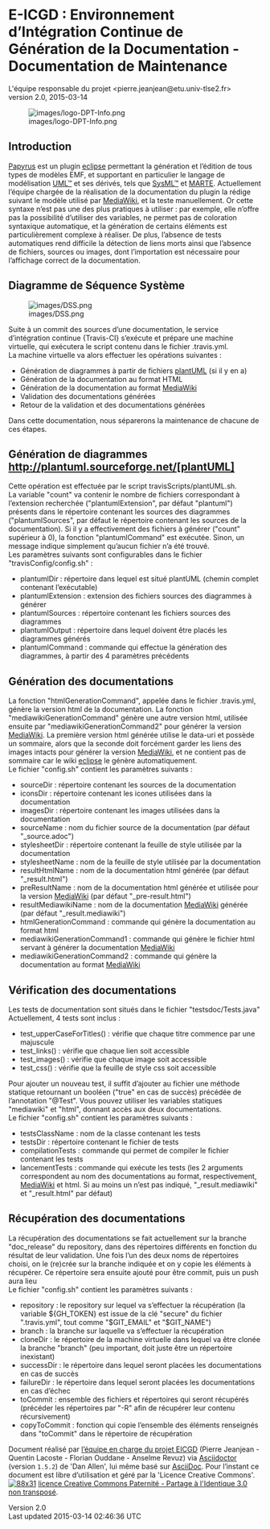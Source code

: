 = E-ICGD : Environnement d’Intégration Continue de Génération de la Documentation - Documentation de Maintenance =

L'équipe responsable du projet &lt;pierre.jeanjean@etu.univ-tlse2.fr&gt;<br />
 version 2.0, 2015-03-14

[[Image:images/logo-DPT-Info.png|frame|none|alt=logo DPT Info]]

== Introduction ==

[http://www.eclipse.org/papyrus/ Papyrus] est un plugin [http://www.eclipse.org eclipse] permettant la génération et l’édition de tous types de modèles EMF, et supportant en particulier le langage de modélisation [http://www.uml.org/ UML™] et ses dérivés, tels que [http://www.omgsysml.org/ SysML™] et [http://www.omgmarte.org/ MARTE]. Actuellement l’équipe chargée de la réalisation de la documentation du plugin la rédige suivant le modèle utilisé par [https://www.mediawiki.org MediaWiki], et la teste manuellement. Or cette syntaxe n’est pas une des plus pratiques à utiliser : par exemple, elle n’offre pas la possibilité d’utiliser des variables, ne permet pas de coloration syntaxique automatique, et la génération de certains éléments est particulièrement complexe à réaliser. De plus, l’absence de tests automatiques rend difficile la détection de liens morts ainsi que l’absence de fichiers, sources ou images, dont l’importation est nécessaire pour l’affichage correct de la documentation.

== Diagramme de Séquence Système ==

[[Image:images/DSS.png|frame|none|alt=DSS]]

Suite à un commit des sources d’une documentation, le service d’intégration continue {Travis-CI} s’exécute et prépare une machine virtuelle, qui exécutera le script contenu dans le fichier .travis.yml.<br />
 La machine virtuelle va alors effectuer les opérations suivantes :

* Génération de diagrammes à partir de fichiers [http://plantuml.sourceforge.net/ plantUML] (si il y en a)
* Génération de la documentation au format HTML
* Génération de la documentation au format [https://www.mediawiki.org MediaWiki]
* Validation des documentations générées
* Retour de la validation et des documentations générées

Dans cette documentation, nous séparerons la maintenance de chacune de ces étapes.

== Génération de diagrammes http://plantuml.sourceforge.net/[plantUML] ==

Cette opération est effectuée par le script travisScripts/plantUML.sh.<br />
 La variable &quot;count&quot; va contenir le nombre de fichiers correspondant à l’extension recherchée (&quot;plantumlExtension&quot;, par défaut &quot;plantuml&quot;) présents dans le répertoire contenant les sources des diagrammes (&quot;plantumlSources&quot;, par défaut le répertoire contenant les sources de la documentation). Si il y a effectivement des fichiers à générer (&quot;count&quot; supérieur à 0), la fonction &quot;plantumlCommand&quot; est exécutée. Sinon, un message indique simplement qu’aucun fichier n’a été trouvé.<br />
 Les paramètres suivants sont configurables dans le fichier &quot;travisConfig/config.sh&quot; :

* plantumlDir : répertoire dans lequel est situé plantUML (chemin complet contenant l’exécutable)
* plantumlExtension : extension des fichiers sources des diagrammes à générer
* plantumlSources : répertoire contenant les fichiers sources des diagrammes
* plantumlOutput : répertoire dans lequel doivent être placés les diagrammes générés
* plantumlCommand : commande qui effectue la génération des diagrammes, à partir des 4 paramètres précédents

== Génération des documentations ==

La fonction &quot;htmlGenerationCommand&quot;, appelée dans le fichier .travis.yml, génère la version html de la documentation. La fonction &quot;mediawikiGenerationCommand&quot; génère une autre version html, utilisée ensuite par &quot;mediawikiGenerationCommand2&quot; pour générer la version [https://www.mediawiki.org MediaWiki]. La première version html générée utilise le data-uri et possède un sommaire, alors que la seconde doit forcément garder les liens des images intacts pour générer la version [https://www.mediawiki.org MediaWiki], et ne contient pas de sommaire car le wiki [http://www.eclipse.org eclipse] le génère automatiquement.<br />
 Le fichier &quot;config.sh&quot; contient les paramètres suivants :

* sourceDir : répertoire contenant les sources de la documentation
* iconsDir : répertoire contenant les icones utilisées dans la documentation
* imagesDir : répertoire contenant les images utilisées dans la documentation
* sourceName : nom du fichier source de la documentation (par défaut &quot;_source.adoc&quot;)
* stylesheetDir : répertoire contenant la feuille de style utilisée par la documentation
* stylesheetName : nom de la feuille de style utilisée par la documentation
* resultHtmlName : nom de la documentation html générée (par défaut &quot;_result.html&quot;)
* preResultName : nom de la documentation html générée et utilisée pour la version [https://www.mediawiki.org MediaWiki] (par défaut &quot;_pre-result.html&quot;)
* resultMediawikiName : nom de la documentation [https://www.mediawiki.org MediaWiki] générée (par défaut &quot;_result.mediawiki&quot;)
* htmlGenerationCommand : commande qui génère la documentation au format html
* mediawikiGenerationCommand1 : commande qui génère le fichier html servant à générer la documentation [https://www.mediawiki.org MediaWiki]
* mediawikiGenerationCommand2 : commande qui génère la documentation au format [https://www.mediawiki.org MediaWiki]

== Vérification des documentations ==

Les tests de documentation sont situés dans le fichier &quot;testsdoc/Tests.java&quot; Actuellement, 4 tests sont inclus :

* test_upperCaseForTitles() : vérifie que chaque titre commence par une majuscule
* test_links() : vérifie que chaque lien soit accessible
* test_images() : vérifie que chaque image soit accessible
* test_css() : vérifie que la feuille de style css soit accessible

Pour ajouter un nouveau test, il suffit d’ajouter au fichier une méthode statique retournant un booléen (&quot;true&quot; en cas de succès) précédée de l’annotation &quot;@Test&quot;. Vous pouvez utiliser les variables statiques &quot;mediawiki&quot; et &quot;html&quot;, donnant accès aux deux documentations.<br />
 Le fichier &quot;config.sh&quot; contient les paramètres suivants :

* testsClassName : nom de la classe contenant les tests
* testsDir : répertoire contenant le fichier de tests
* compilationTests : commande qui permet de compiler le fichier contenant les tests
* lancementTests : commande qui exécute les tests (les 2 arguments correspondent au nom des documentations au format, respectivement, [https://www.mediawiki.org MediaWiki] et html. Si au moins un n’est pas indiqué, &quot;_result.mediawiki&quot; et &quot;_result.html&quot; par défaut)

== Récupération des documentations ==

La récupération des documentations se fait actuellement sur la branche &quot;doc_release&quot; du repository, dans des répertoires différents en fonction du résultat de leur validation. Une fois l’un des deux noms de répertoires choisi, on le (re)crée sur la branche indiquée et on y copie les éléments à récupérer. Ce répertoire sera ensuite ajouté pour être commit, puis un push aura lieu<br />
 Le fichier &quot;config.sh&quot; contient les paramètres suivants :

* repository : le repository sur lequel va s’effectuer la récupération (la variable ${GH_TOKEN} est issue de la clé &quot;secure&quot; du fichier &quot;.travis.yml&quot;, tout comme &quot;$GIT_EMAIL&quot; et &quot;$GIT_NAME&quot;)
* branch : la branche sur laquelle va s’effectuer la récupération
* cloneDir : le répertoire de la machine virtuelle dans lequel va être clonée la branche &quot;branch&quot; (peu important, doit juste être un répertoire inexistant)
* successDir : le répertoire dans lequel seront placées les documentations en cas de succès
* failureDir : le répertoire dans lequel seront placées les documentations en cas d’échec
* toCommit : ensemble des fichiers et répertoires qui seront récupérés (précéder les répertoires par &quot;-R&quot; afin de récupérer leur contenu récursivement)
* copyToCommit : fonction qui copie l’ensemble des éléments renseignés dans &quot;toCommit&quot; dans le répertoire de récupération

Document réalisé par [mailto:pierre.jeanjean@etu.univ-tlse2.fr l’équipe en charge du projet EICGD] (Pierre Jeanjean - Quentin Lacoste - Florian Ouddane - Anselme Revuz) via [http://asciidoctor.org/ Asciidoctor] (version <tt>1.5.2</tt>) de 'Dan Allen', lui même basé sur [http://www.methods.co.nz/asciidoc AsciiDoc]. Pour l’instant ce document est libre d’utilisation et géré par la 'Licence Creative Commons'. [http://creativecommons.org/licenses/by-sa/3.0/ [[Image:icons/88x31.png|88x31]]] [http://creativecommons.org/licenses/by-sa/3.0/ licence Creative Commons Paternité - Partage à l'Identique 3.0 non transposé].

Version 2.0<br />
 Last updated 2015-03-14 02:46:36 UTC

